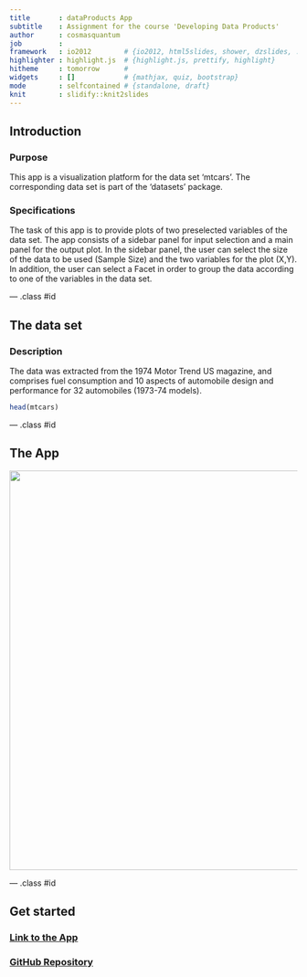```yaml
---
title       : dataProducts App
subtitle    : Assignment for the course 'Developing Data Products'
author      : cosmasquantum
job         : 
framework   : io2012        # {io2012, html5slides, shower, dzslides, ...}
highlighter : highlight.js  # {highlight.js, prettify, highlight}
hitheme     : tomorrow      # 
widgets     : []            # {mathjax, quiz, bootstrap}
mode        : selfcontained # {standalone, draft}
knit        : slidify::knit2slides
---
```


## Introduction

### Purpose
This app is a visualization platform for the data set 'mtcars'. The corresponding data set is part of the 'datasets' package.

### Specifications 

The task of this app is to provide plots of two preselected variables of the data set. The app consists of a sidebar panel for input selection and a main panel for the output plot. In the sidebar panel, the user can select the size of the data to be used (Sample Size) and the two variables for the plot (X,Y). In addition, the user can select a Facet in order to group the data according to one of the variables in the data set.

--- .class #id 

## The data set

### Description
The data was extracted from the 1974 Motor Trend US magazine, and comprises fuel consumption and 10 aspects of automobile design and performance for 32 automobiles (1973-74 models).

```r
head(mtcars)
```

--- .class #id 

## The App

<img src="FireShot Capture 1 -  - https___cosmasquantum.shinyapps.io_dataProducts.pdf" height="700px" width="1000px" />

--- .class #id

## Get started

### [Link to the App][id]

### [GitHub Repository][id2]
 

[id]: https://cosmasquantum.shinyapps.io/dataProducts

[id2]: https://github.com/cosmasquantum/dataProducts
